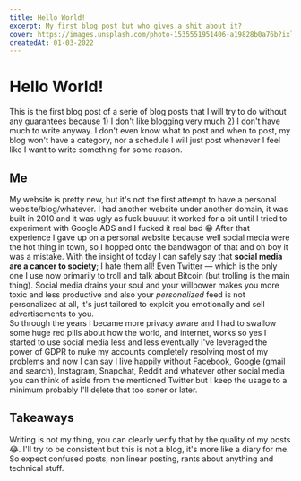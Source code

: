```yaml
---
title: Hello World!
excerpt: My first blog post but who gives a shit about it?
cover: https://images.unsplash.com/photo-1535551951406-a19828b0a76b?ixlib=rb-1.2.1&ixid=MnwxMjA3fDB8MHxwaG90by1wYWdlfHx8fGVufDB8fHx8&auto=format&fit=crop&w=1166&q=80
createdAt: 01-03-2022
---
```


# Hello World!

This is the first blog post of a serie of blog posts that I will try to do without any guarantees because 1) I don't like blogging very much 2) I
don't have much to write anyway. I don't even know what to post and when to post, my blog won't have a category, nor a schedule I will just post
whenever I feel like I want to write something for some reason.

## Me

My website is pretty new, but it's not the first attempt to have a personal website/blog/whatever. I had another website under another domain, it
was built in 2010 and it was ugly as fuck buuuut it worked for a bit until I tried to experiment with Google ADS and I fucked it real bad 😁
After that experience I gave up on a personal website because well social media were the hot thing in town, so I hopped onto the bandwagon of that
and oh boy it was a mistake.
With the insight of today I can safely say that **social media are a cancer to society**; I hate them all! Even Twitter — which is the only one I
use now primarily to troll and talk about Bitcoin (but trolling is the main thing). Social media drains your soul and your willpower makes you
more toxic and less productive and also your _personalized_ feed is not personalized at all, it's just tailored to exploit you emotionally and
sell advertisements to you.</br>
So through the years I became more privacy aware and I had to swallow some huge red pills about how the world, and internet, works so yes I started
to use social media less and less eventually I've leveraged the power of GDPR to nuke my accounts completely resolving most of my problems and now
I can say I live happily without Facebook, Google (gmail and search), Instagram, Snapchat, Reddit and whatever other social media you can think of
aside from the mentioned Twitter but I keep the usage to a minimum probably I'll delete that too soner or later.

## Takeaways

Writing is not my thing, you can clearly verify that by the quality of my posts 😂. I'll try to be consistent but this is not a blog, it's more
like a diary for me. So expect confused posts, non linear posting, rants about anything and technical stuff.
